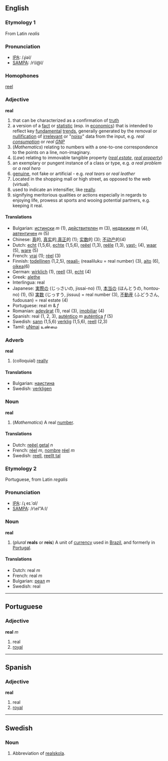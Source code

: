 == English ==
===Etymology 1===
From Latin ''realis''

===Pronunciation===
*[[IPA]]: /ɻiəl/
*[[SAMPA]]: /r\I@l/

===Homophones===
[[reel]]

=== Adjective ===
'''real'''

# that can be characterized as a confirmation of [[truth]]
# a version of a [[fact]] or [[statistic]] (esp. in [[economics]]) that is intended to reflect key [[fundamental]] [[trends]], generally generated by the removal or [[nullification]] of [[irrelevant]] or "[[noisy]]" data from the input, e.g. <em>real [[consumption]]</em> or <em>real [[GNP]]</em>
# (''Mathematics'') relating to numbers with a one-to-one correspondence to the points on a line, non-imaginary.
# (''Law'') relating to immovable tangible property (''[[real estate]]'', ''[[real property]]'')
# an exemplary or pungent instance of a class or type, e.g. <em>a real problem</em> or <em>a real hero</em>
# [[genuine]], not fake or artificial - e.g. <em>real tears</em> or <em>real leather</em>
# Located in the shopping mall or high street, as opposed to the web (virtual).
# used to indicate an intensifier, like [[really]].
# signifying meritorious qualities or actions especially in regards to enjoying life, prowess at sports and wooing potential partners, e.g. keeping it real.

==== Translations ====
*Bulgarian: [[истински]] ''m'' (1), [[действителен]] ''m'' (3), [[недвижим]] ''m'' (4), [[автентичен]] ''m'' (5)
*Chinese: [[真]]的, [[真实]]的,[[真正]]的 (1); [[实数]]的 (3); [[不动产]]的(4)
*Dutch: [[echt]] (1,5,6), [[echte]] (1,5,6), [[reëel]] (1,3), [[reële]] (1,3), [[vast-]] (4), [[waar]] (5), [[ware]] (5)
*French: [[vrai]] (1); [[réel]] (3)
*Finnish: [[todellinen]] (1,2,5), [[reaali-]] (reaaliluku = real number) (3), [[aito]] (6), [[oikea]](6)
*German: [[wirklich]] (1), [[reell]] (3), [[echt]] (4)
*Greek: [[alethe]]
*Interlingua: real
*Japanese: [[実際]]の (じっさいの, jissai-no) (1), [[本当]]の (ほんとうの, hontou-no) (1), (5) [[実数]] (じっすう, jissuu) = real number (3), [[不動産]] (ふどうさん, fudousan) = real estate (4)
*Portuguese: real ''m'' & ''f''
*Romanian: [[adevărat]] (1), real (3), [[imobiliar]] (4)
*Spanish: real (1, 2, 3), [[auténtico]] ''m'' [[auténtica]] ''f'' (5)
*Swedish: [[sann]] (1,5,6) [[verklig]] (1,5,6), [[reell]] (2,3)
*Tamil: [[uNmai]] உண்மை

=== Adverb ===
'''real'''

# (colloquial) [[really]]

====Translations====

*Bulgarian: [[наистина]]
*Swedish: [[verkligen]]

=== Noun ===

'''real'''

# (''Mathematics'') A real [[number]].

====Translations====
*Dutch: [[reëel getal]] ''n''
*French: [[réel]] ''m'', [[nombre]] [[réel]] ''m''
*Swedish: [[reell]], [[reellt tal]]

===Etymology 2===

Portuguese, from Latin ''regalis''

===Pronunciation===
*[[IPA]]: /ɻ	eɪ.ˈɑl/
*[[SAMPA]]: /r\eI"A:l/

=== Noun ===

'''real'''

# (''plural'' '''reals''' or '''reis''') A unit of [[currency]] used in [[Brazil]], and formerly in [[Portugal]].

====Translations====
*Dutch: real ''m''
*French: real ''m'' <!--is this correct?  A "réal" is a former coin of Spain worth a quarter of a peseta-->
*Bulgarian: [[реал]] ''m''
*Swedish: real

----
==Portuguese==
===Adjective===
'''real''' ''m''

#real
#[[royal]]

----
==Spanish==
===Adjective===
'''real'''

#real
#[[royal]]

----

==Swedish==
===Noun===
# Abbreviation of [[realskola]].